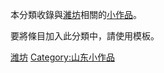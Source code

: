 {{hiddencat}}
本分類收錄與[[濰坊|濰坊]]相關的[[Wikipedia:小作品|小作品]]。

要將條目加入此分類中，請使用'''{{tl|Weifang-stub}}'''模板。

[[Category:潍坊|]]
[[Category:山东小作品|Category:山东小作品]]